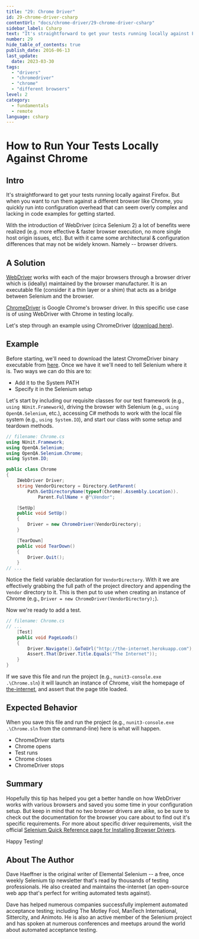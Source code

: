 ```yaml
---
title: "29: Chrome Driver"
id: 29-chrome-driver-csharp
contentUrl: "docs/chrome-driver/29-chrome-driver-csharp"
sidebar_label: Csharp
text: "It's straightforward to get your tests running locally against Firefox. But when you want to run them against a different browser like Chrome, you quickly run into configuration overhead that can seem overly complex and lacking in code examples for getting started."
number: 29
hide_table_of_contents: true
publish_date: 2016-06-13
last_update:
  date: 2023-03-30
tags:
  - "drivers"
  - "chromedriver"
  - "chrome"
  - "different browsers"
level: 2
category:
  - fundamentals
  - remote
language: csharp
---
```


# How to Run Your Tests Locally Against Chrome

## Intro

It's straightforward to get your tests running locally against Firefox. But when you want to run them against a different browser like Chrome, you quickly run into configuration overhead that can seem overly complex and lacking in code examples for getting started.

With the introduction of WebDriver (circa Selenium 2) a lot of benefits were realized (e.g. more effective & faster browser execution, no more single host origin issues, etc). But with it came some architectural & configuration differences that may not be widely known. Namely -- browser drivers.

## A Solution

[WebDriver](https://www.selenium.dev/documentation/webdriver/) works with each of the major browsers through a browser driver which is (ideally) maintained by the browser manufacturer. It is an executable file (consider it a thin layer or a shim) that acts as a bridge between Selenium and the browser.

[ChromeDriver](https://chromedriver.chromium.org/downloads) is Google Chrome's browser driver. In this specific use case is of using WebDriver with Chrome in testing locally.

Let's step through an example using ChromeDriver ([download here](https://chromedriver.chromium.org/downloads)).

## Example

Before starting, we'll need to download the latest ChromeDriver binary executable from [here](http://chromedriver.storage.googleapis.com/index.html). Once we have it we'll need to tell Selenium where it is. Two ways we can do this are to:

- Add it to the System PATH
- Specify it in the Selenium setup

Let's start by including our requisite classes for our test framework (e.g., `using NUnit.Framework`), driving the browser with Selenium (e.g., `using OpenQA.Selenium`, etc.), accessing C# methods to work with the local file system (e.g., `using System.IO`), and start our class with some setup and teardown methods.

```csharp
// filename: Chrome.cs
using NUnit.Framework;
using OpenQA.Selenium;
using OpenQA.Selenium.Chrome;
using System.IO;

public class Chrome
{
    IWebDriver Driver;
    string VendorDirectory = Directory.GetParent(
        Path.GetDirectoryName(typeof(Chrome).Assembly.Location)).
            Parent.FullName + @"\Vendor";

    [SetUp]
    public void SetUp()
    {
        Driver = new ChromeDriver(VendorDirectory);
    }

    [TearDown]
    public void TearDown()
    {
        Driver.Quit();
    }
// ...
```

Notice the field variable declaration for `VendorDirectory`. With it we are effectively grabbing the full path of the project directory and appending the `Vendor` directory to it. This is then put to use when creating an instance of Chrome (e.g., `Driver = new ChromeDriver(VendorDirectory);`).

Now we're ready to add a test.

```csharp
// filename: Chrome.cs
// ...
    [Test]
    public void PageLoads()
    {
        Driver.Navigate().GoToUrl("http://the-internet.herokuapp.com");
        Assert.That(Driver.Title.Equals("The Internet"));
    }
}
```

If we save this file and run the project (e.g., `nunit3-console.exe .\Chrome.sln`) it will launch an instance of Chrome, visit the homepage of [the-internet](http://the-internet.herokuapp.com/), and assert that the page title loaded.

## Expected Behavior

When you save this file and run the project (e.g., `nunit3-console.exe .\Chrome.sln` from the command-line) here is what will happen.

- ChromeDriver starts
- Chrome opens
- Test runs
- Chrome closes
- ChromeDriver stops

## Summary

Hopefully this tip has helped you get a better handle on how WebDriver works with various browsers and saved you some time in your configuration setup. But keep in mind that no two browser drivers are alike, so be sure to check out the documentation for the browser you care about to find out it's specific requirements. For more about specific driver requirements, visit the official [Selenium Quick Reference page for Installing Browser Drivers](https://www.selenium.dev/documentation/webdriver/getting_started/install_drivers/#quick-reference).

Happy Testing!

## About The Author

Dave Haeffner is the original writer of Elemental Selenium -- a free, once weekly Selenium tip newsletter that's read by thousands of testing professionals. He also created and maintains the-internet (an open-source web app that's perfect for writing automated tests against).

Dave has helped numerous companies successfully implement automated acceptance testing; including The Motley Fool, ManTech International, Sittercity, and Animoto. He is also an active member of the Selenium project and has spoken at numerous conferences and meetups around the world about automated acceptance testing.
